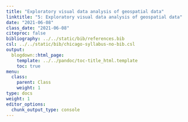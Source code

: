 ```yaml
---
title: "Exploratory visual data analysis of geospatial data"
linktitle: "5: Exploratory visual data analysis of geospatial data"
date: "2021-06-08"
class_date: "2021-06-08"
citeproc: false
bibliography: ../../static/bib/references.bib
csl: ../../static/bib/chicago-syllabus-no-bib.csl
output:
  blogdown::html_page:
    template: ../../pandoc/toc-title_html.template
    toc: true
menu:
  class:
    parent: Class
    weight: 1
type: docs
weight: 1
editor_options:
  chunk_output_type: console
---
```


